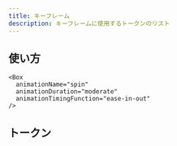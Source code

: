 ```yaml
---
title: キーフレーム
description: キーフレームに使用するトークンのリスト
---
```


## 使い方

```tsx
<Box
  animationName="spin"
  animationDuration="moderate"
  animationTimingFunction="ease-in-out"
/>
```

## トークン

<TokensPreview token="keyframes" />

<TokensTable token="keyframes" />
